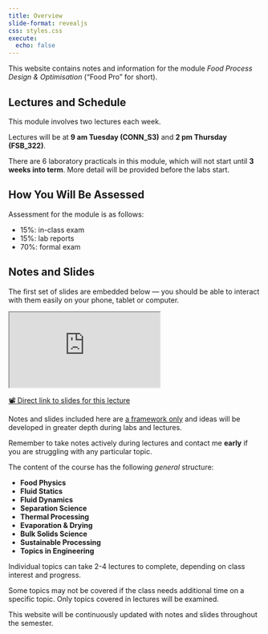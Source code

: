 ```yaml
---
title: Overview 
slide-format: revealjs
css: styles.css
execute:
  echo: false
---
```


This website contains notes and information for the module *Food Process Design & Optimisation* ("Food Pro" for short).

## Lectures and Schedule

This module involves two lectures each week.

Lectures will be at **9 am Tuesday (CONN_S3)** and **2 pm Thursday (FSB_322)**.

There are 6 laboratory practicals in this module, which will not start until **3 weeks into term**.
More detail will be provided before the labs start.

::: {.callout-note}
## How You Will Be Assessed

Assessment for the module is as follows:

- 15%: in-class exam
- 15%: lab reports
- 70%: formal exam 
:::

## Notes and Slides

The first set of slides are embedded below — you should be able to interact with them easily on your phone, tablet or computer.

<div>
```{=html}
<iframe class="slide-deck" src="https://edibotopic.github.io/lecture-slides/FS2006_0.html"></iframe>
```
</div>

[📽️ Direct link to slides for this lecture](https://edibotopic.github.io/lecture-slides/FS2006_0.html)

Notes and slides included here are <u>a framework only</u> and ideas will be developed in greater depth during labs and lectures. 

:::{.callout-tip}
Remember to take notes actively during lectures and contact me **early** if you are struggling with any particular topic.
:::

The content of the course has the following *general* structure:

- **Food Physics**
- **Fluid Statics**
- **Fluid Dynamics**
- **Separation Science**
- **Thermal Processing**
- **Evaporation & Drying**
- **Bulk Solids Science**
- **Sustainable Processing**
- **Topics in Engineering**

Individual topics can take 2-4 lectures to complete, depending on class interest and progress.

Some topics may not be covered if the class needs additional time on a specific topic.
Only topics covered in lectures will be examined.

::: {.callout-important}
This website will be continuously updated with notes and slides throughout the semester.
:::

